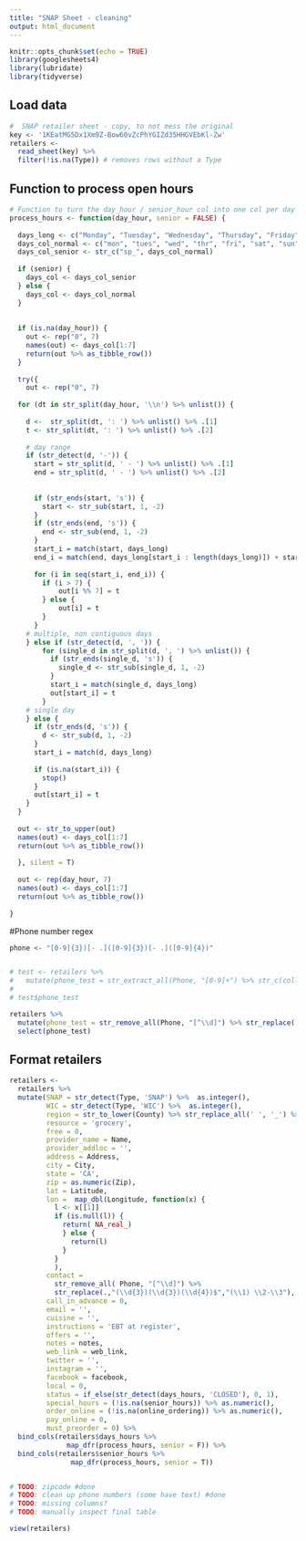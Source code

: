 ```yaml
---
title: "SNAP Sheet - cleaning"
output: html_document
---
```


```r
knitr::opts_chunk$set(echo = TRUE)
library(googlesheets4)
library(lubridate)
library(tidyverse)

```

## Load data

```r
#  SNAP retailer sheet - copy, to not mess the original
key <- '1KEatMG5Dx1Xm9Z-Bow60vZcPhYGIZd35HHGVEbKl-Zw'
retailers <- 
  read_sheet(key) %>% 
  filter(!is.na(Type)) # removes rows without a Type
```

## Function to process open hours

```r
# Function to turn the day_hour / senior_hour col into one col per day 
process_hours <- function(day_hour, senior = FALSE) {
  
  days_long <- c("Monday", "Tuesday", "Wednesday", "Thursday", "Friday", "Saturday", "Sunday", "Monday", "Tuesday", "Wednesday", "Thursday", "Friday", "Saturday", "Sunday")
  days_col_normal <- c("mon", "tues", "wed", "thr", "fri", "sat", "sun", "mon", "tues", "wed", "thr", "fri", "sat", "sun")
  days_col_senior <- str_c("sp_", days_col_normal)
  
  if (senior) {
    days_col <- days_col_senior
  } else {
    days_col <- days_col_normal
  }
  
  
  if (is.na(day_hour)) {
    out <- rep("0", 7)
    names(out) <- days_col[1:7]
    return(out %>% as_tibble_row())
  }
  
  try({
    out <- rep("0", 7)
  
  for (dt in str_split(day_hour, '\\n') %>% unlist()) {
    
    d <-  str_split(dt, ': ') %>% unlist() %>% .[1]
    t <- str_split(dt, ': ') %>% unlist() %>% .[2]
    
    # day range
    if (str_detect(d, '-')) {
      start = str_split(d, ' - ') %>% unlist() %>% .[1]
      end = str_split(d, ' - ') %>% unlist() %>% .[2]
  
      
      if (str_ends(start, 's')) {
        start <- str_sub(start, 1, -2)
      }
      if (str_ends(end, 's')) {
        end <- str_sub(end, 1, -2)
      }
      start_i = match(start, days_long)
      end_i = match(end, days_long[start_i : length(days_long)]) + start_i - 1
      
      for (i in seq(start_i, end_i)) {
        if (i > 7) {
            out[i %% 7] = t
        } else {
            out[i] = t
        }
      }
    # multiple, non contiguous days
    } else if (str_detect(d, ', ')) {
        for (single_d in str_split(d, ', ') %>% unlist()) {
          if (str_ends(single_d, 's')) {
            single_d <- str_sub(single_d, 1, -2)
          }
          start_i = match(single_d, days_long)
          out[start_i] = t
        }
    # single day
    } else {
      if (str_ends(d, 's')) {
        d <- str_sub(d, 1, -2)
      }
      start_i = match(d, days_long)
      
      if (is.na(start_i)) {
        stop()
      }
      out[start_i] = t
    }
  }
  
  out <- str_to_upper(out)
  names(out) <- days_col[1:7]
  return(out %>% as_tibble_row())
    
  }, silent = T)
  
  out <- rep(day_hour, 7)
  names(out) <- days_col[1:7]
  return(out %>% as_tibble_row())
  
}


```

#Phone number regex

```r
phone <- "[0-9]{3})[- .]([0-9]{3})[- .]([0-9]{4})"


# test <- retailers %>% 
#   mutate(phone_test = str_extract_all(Phone, "[0-9]+") %>% str_c(collapse = " ")) 
# 
# test$phone_test

retailers %>% 
  mutate(phone_test = str_remove_all(Phone, "[^\\d]") %>% str_replace(.,"(\\d{3})(\\d{3})(\\d{4})$","(\\1) \\2-\\3")) %>% 
  select(phone_test)

```


## Format retailers

```r
retailers <- 
  retailers %>% 
  mutate(SNAP = str_detect(Type, 'SNAP') %>%  as.integer(),
         WIC = str_detect(Type, 'WIC') %>%  as.integer(),
         region = str_to_lower(County) %>% str_replace_all(' ', '_') %>% str_c(., '_county'),
         resource = 'grocery',
         free = 0,
         provider_name = Name,
         provider_addloc = '',
         address = Address,
         city = City,
         state = 'CA',
         zip = as.numeric(Zip),
         lat = Latitude,
         lon =  map_dbl(Longitude, function(x) {
           l <- x[[1]]
           if (is.null(l)) {
             return( NA_real_)
             } else {
               return(l)
             }
           }
           ),
         contact = 
           str_remove_all( Phone, "[^\\d]") %>%
           str_replace(.,"(\\d{3})(\\d{3})(\\d{4})$","(\\1) \\2-\\3"), 
         call_in_advance = 0,
         email = '',
         cuisine = '',
         instructions = 'EBT at register',
         offers = '',
         notes = notes,
         web_link = web_link,
         twitter = '',
         instagram = '',
         facebook = facebook,
         local = 0,
         status = if_else(str_detect(days_hours, 'CLOSED'), 0, 1),
         special_hours = (!is.na(senior_hours)) %>% as.numeric(),
         order_online = (!is.na(online_ordering)) %>% as.numeric(),
         pay_online = 0,
         must_preorder = 0) %>%
  bind_cols(retailers$days_hours %>%
              map_dfr(process_hours, senior = F)) %>%
  bind_cols(retailers$senior_hours %>%
               map_dfr(process_hours, senior = T))


# TODO: zipcode #done 
# TODO: clean up phone numbers (some have text) #done 
# TODO: missing columns?  
# TODO: manually inspect final table

view(retailers)

```





